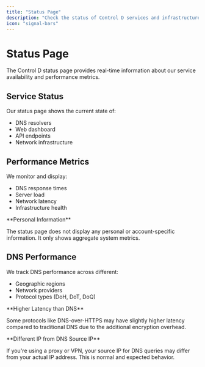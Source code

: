 ```yaml
---
title: "Status Page"
description: "Check the status of Control D services and infrastructure"
icon: "signal-bars"
---
```


# Status Page

The Control D status page provides real-time information about our service availability and performance metrics.

## Service Status

Our status page shows the current state of:
- DNS resolvers
- Web dashboard
- API endpoints
- Network infrastructure

## Performance Metrics

We monitor and display:
- DNS response times
- Server load
- Network latency
- Infrastructure health

<Warning>
**Personal Information**

The status page does not display any personal or account-specific information. It only shows aggregate system metrics.
</Warning>

## DNS Performance

We track DNS performance across different:
- Geographic regions
- Network providers
- Protocol types (DoH, DoT, DoQ)

<Note>
**Higher Latency than DNS**

Some protocols like DNS-over-HTTPS may have slightly higher latency compared to traditional DNS due to the additional encryption overhead.
</Note>

<Warning>
**Different IP from DNS Source IP**

If you're using a proxy or VPN, your source IP for DNS queries may differ from your actual IP address. This is normal and expected behavior.
</Warning>
